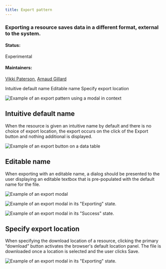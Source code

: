 ```yaml
---
title: Export pattern
---
```


### Exporting a resource saves data in a different format, external to the system.

#### Status: 

Experimental

#### Maintainers:

[Vikki Paterson](https://github.ibm.com/VICTORIA), [Arnaud Gillard](https://github.ibm.com/Arnaud-Gillard)

<AnchorLinks>

<AnchorLink>Intuitive default name</AnchorLink>
<AnchorLink>Editable name</AnchorLink>
<AnchorLink>Specify export location</AnchorLink>

</AnchorLinks>



![Example of an export pattern using a modal in context](images/contextual.png)



## Intuitive default name

When the resource is given an intuitive name by default and there is no choice of export location, the export occurs on the click of the Export button and nothing additional is displayed.



![Example of an export button on a data table](images/1.png)



## Editable name
When exporting with an editable name, a dialog should be presented to the user displaying an editable textbox that is pre-populated with the default name for the file.



![Example of an export modal](images/2.png)






![Example of an export modal in its "Exporting" state.](images/3.png)





![Example of an export modal in its "Success" state.](images/3.5.png)





## Specify export location

When specifying the download location of a resource, clicking the primary “download” button activates the browser's default location panel. The file is downloaded once a location is selected and the user clicks Save.



![Example of an export modal in its "Exporting" state.](images/4.png)

